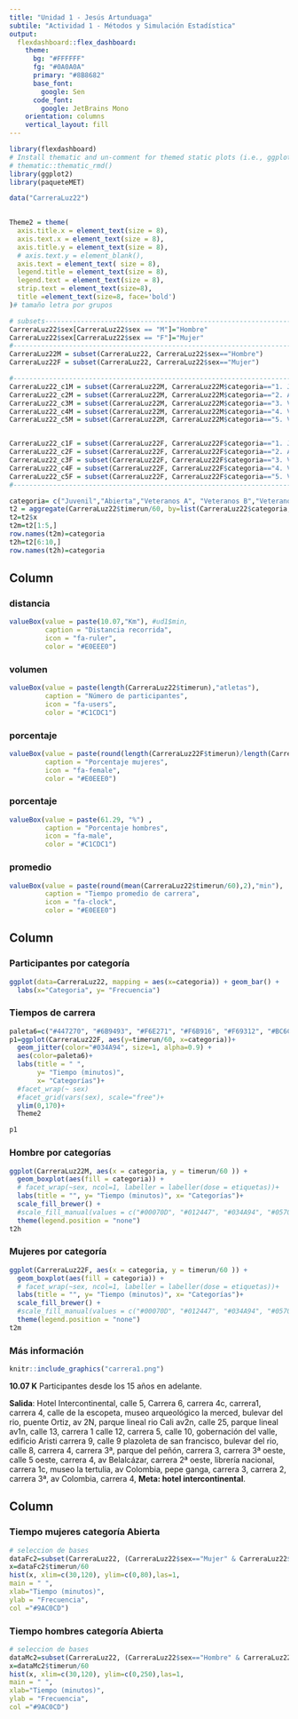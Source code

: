 ---
title: "Unidad 1 - Jesús Artunduaga"
subtile: "Actividad 1 - Métodos y Simulación Estadística"
output: 
  flexdashboard::flex_dashboard:
    theme:
      bg: "#FFFFFF"
      fg: "#0A0A0A" 
      primary: "#8B8682" 
      base_font:
        google: Sen
      code_font:
        google: JetBrains Mono
    orientation: columns
    vertical_layout: fill
---

```{r setup, include=FALSE}
library(flexdashboard)
# Install thematic and un-comment for themed static plots (i.e., ggplot2)
# thematic::thematic_rmd()
library(ggplot2)
library(paqueteMET)

data("CarreraLuz22")

  
Theme2 = theme(
  axis.title.x = element_text(size = 8),
  axis.text.x = element_text(size = 8),
  axis.title.y = element_text(size = 8),
  # axis.text.y = element_blank(),
  axis.text = element_text( size = 8),
  legend.title = element_text(size = 8),
  legend.text = element_text(size = 8),  
  strip.text = element_text(size=8),
  title =element_text(size=8, face='bold')
)# tamaño letra por grupos

# subsets-----------------------------------------------------------------------
CarreraLuz22$sex[CarreraLuz22$sex == "M"]="Hombre"
CarreraLuz22$sex[CarreraLuz22$sex == "F"]="Mujer"
#-------------------------------------------------------------------------------
CarreraLuz22M = subset(CarreraLuz22, CarreraLuz22$sex=="Hombre")
CarreraLuz22F = subset(CarreraLuz22, CarreraLuz22$sex=="Mujer")

#-------------------------------------------------------------------------------
CarreraLuz22_c1M = subset(CarreraLuz22M, CarreraLuz22M$categoria=="1. Juvenil")
CarreraLuz22_c2M = subset(CarreraLuz22M, CarreraLuz22M$categoria=="2. Abierta")
CarreraLuz22_c3M = subset(CarreraLuz22M, CarreraLuz22M$categoria=="3. Veteranos A")
CarreraLuz22_c4M = subset(CarreraLuz22M, CarreraLuz22M$categoria=="4. Veteranos B")
CarreraLuz22_c5M = subset(CarreraLuz22M, CarreraLuz22M$categoria=="5. Veteranos C")


CarreraLuz22_c1F = subset(CarreraLuz22F, CarreraLuz22F$categoria=="1. Juvenil")
CarreraLuz22_c2F = subset(CarreraLuz22F, CarreraLuz22F$categoria=="2. Abierta")
CarreraLuz22_c3F = subset(CarreraLuz22F, CarreraLuz22F$categoria=="3. Veteranos A")
CarreraLuz22_c4F = subset(CarreraLuz22F, CarreraLuz22F$categoria=="4. Veteranos B")
CarreraLuz22_c5F = subset(CarreraLuz22F, CarreraLuz22F$categoria=="5. Veteranos C")
#-------------------------------------------------------------------------------

categoria= c("Juvenil","Abierta","Veteranos A", "Veteranos B","Veteranos C")
t2 = aggregate(CarreraLuz22$timerun/60, by=list(CarreraLuz22$categoria,CarreraLuz22$sex), FUN= summary)
t2=t2$x
t2m=t2[1:5,] 
row.names(t2m)=categoria
t2h=t2[6:10,] 
row.names(t2h)=categoria

```

## Column {data-width="50"}


### distancia {.value-box}

```{r}
valueBox(value = paste(10.07,"Km"), #ud1$min, 
         caption = "Distancia recorrida", 
         icon = "fa-ruler", 
         color = "#E0EEE0")
```

### volumen {.value-box}

```{r}
valueBox(value = paste(length(CarreraLuz22$timerun),"atletas"), 
         caption = "Número de participantes", 
         icon = "fa-users", 
         color = "#C1CDC1")
```

### porcentaje {.value-box}

```{r}
valueBox(value = paste(round(length(CarreraLuz22F$timerun)/length(CarreraLuz22$timerun)*100,2),"%"), 
         caption = "Porcentaje mujeres", 
         icon = "fa-female", 
         color = "#E0EEE0")
```

### porcentaje {.value-box}

```{r}
valueBox(value = paste(61.29, "%") , 
         caption = "Porcentaje hombres", 
         icon = "fa-male", 
         color = "#C1CDC1")
```


### promedio {.value-box}

```{r}
valueBox(value = paste(round(mean(CarreraLuz22$timerun/60),2),"min"), 
         caption = "Tiempo promedio de carrera", 
         icon = "fa-clock", 
         color = "#E0EEE0")
```


## Column {.tabset data-width="700"}

### Participantes por categoría 

```{r}
ggplot(data=CarreraLuz22, mapping = aes(x=categoria)) + geom_bar() +
  labs(x="Categoria", y= "Frecuencia") 

```


### Tiempos de carrera

```{r}
paleta6=c("#447270", "#6B9493", "#F6E271", "#F6B916", "#F69312", "#BC6C25")
p1=ggplot(CarreraLuz22F, aes(y=timerun/60, x=categoria))+
  geom_jitter(color="#034A94", size=1, alpha=0.9) +
  aes(color=paleta6)+
  labs(title = " ",
       y= "Tiempo (minutos)",
       x= "Categorías")+ 
  #facet_wrap(~ sex)
  #facet_grid(vars(sex), scale="free")+
  ylim(0,170)+
  Theme2

p1

```

### Hombre por categorías

```{r, fig.height=3}
ggplot(CarreraLuz22M, aes(x = categoria, y = timerun/60 )) +
  geom_boxplot(aes(fill = categoria)) + 
  # facet_wrap(~sex, ncol=1, labeller = labeller(dose = etiquetas))+
  labs(title = "", y= "Tiempo (minutos)", x= "Categorías")+
  scale_fill_brewer() +
  #scale_fill_manual(values = c("#00070D", "#012447", "#034A94", "#0570E1", "#3998FB","#37B6FC"))+
  theme(legend.position = "none")
t2h
```

### Mujeres por categoría

```{r, fig.height=3}
ggplot(CarreraLuz22F, aes(x = categoria, y = timerun/60 )) +
  geom_boxplot(aes(fill = categoria)) + 
  # facet_wrap(~sex, ncol=1, labeller = labeller(dose = etiquetas))+
  labs(title = "", y= "Tiempo (minutos)", x= "Categorías")+
  scale_fill_brewer() +
  #scale_fill_manual(values = c("#00070D", "#012447", "#034A94", "#0570E1", "#3998FB","#37B6FC"))+
  theme(legend.position = "none")
t2m
```

### Más información

```{r, echo=FALSE, out.width="30%", fig.align = "center"}
knitr::include_graphics("carrera1.png")
```

**10.07 K** Participantes desde los 15 años en adelante.

**Salida**: Hotel Intercontinental, calle 5, Carrera 6, carrera 4c, carrera1, carrera 4, calle de la escopeta, museo arqueológico la merced, bulevar del rio, puente Ortiz, av 2N, parque lineal rio Cali av2n, calle 25, parque lineal av1n, calle 13, carrera 1 calle 12, carrera 5, calle 10, gobernación del valle, edificio Aristi carrera 9, calle 9 plazoleta de san francisco, bulevar del rio, calle 8, carrera 4, carrera 3ª, parque del peñón, carrera 3, carrera 3ª oeste, calle 5 oeste, carrera 4, av Belalcázar, carrera 2ª oeste, librería nacional, carrera 1c, museo la tertulia, av Colombia, pepe ganga, carrera 3, carrera 2, carrera 3ª, av Colombia, carrera 4, **Meta: hotel intercontinental**.

## Column {data-width="400"}

### Tiempo mujeres categoría Abierta

```{r}
# seleccion de bases
dataFc2=subset(CarreraLuz22, (CarreraLuz22$sex=="Mujer" & CarreraLuz22$categoria=="2. Abierta")) # dataset de mujeres
x=dataFc2$timerun/60
hist(x, xlim=c(30,120), ylim=c(0,80),las=1,
main = " ",
xlab="Tiempo (minutos)",
ylab = "Frecuencia",
col ="#9AC0CD")
```

### Tiempo hombres categoría Abierta

```{r}
# seleccion de bases
dataMc2=subset(CarreraLuz22, (CarreraLuz22$sex=="Hombre" & CarreraLuz22$categoria=="2. Abierta")) # dataset de mujeres
x=dataMc2$timerun/60
hist(x, xlim=c(30,120), ylim=c(0,250),las=1,
main = " ",
xlab="Tiempo (minutos)",
ylab = "Frecuencia",
col ="#9AC0CD")
```

